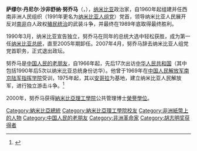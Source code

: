 {{Infobox officeholder
|name           = 萨姆·努乔马
|image          = Sam Nujoma.jpg
|caption        = 
|office1        = [[納米比亞總統|納米比亞總統]]
|term_start1    = 1990年
|term_end1      = 2005年
|predecessor1   = 职位设立
|successor1     = [[希菲凯普涅·波汉巴|希菲凯普涅·波汉巴]]
|birth_date     = {{birth date and age|df=yes|1929|5|12}}
|birth_place    = {{ZWA-1928}}{{le|奧萬博蘭|Ovamboland}}
|death_date     = 
|death_place    = 
|party          = [[纳米比亚人组党|纳米比亚人组党]]
|alma_mater     = 纳米比亚大学
|website        = 
|signature      = 
|awards         = {{友谊勋章 (捷克斯洛伐克)}}
|}}
'''萨缪尔·丹尼尔·沙非舒纳·努乔马'''（{{lang-en|Samuel Daniel Shafiishuna Nujoma}}，{{bd|1929年|5月2日|catIdx=N}}），[[纳米比亚|纳米比亚]]政治家，自1960年起组建并任西南非洲人民组织（1991年更名为[[纳米比亚人组党|纳米比亚人组党]]）党首，领导纳米比亚人民展开反对[[南非|南非]]白人政权[[殖民统治|殖民统治]]的武装斗争，并最终在1989年底取得最终胜利。

1990年3月，纳米比亚宣告独立，努乔马在同年的总统大选中轻松获胜，成为第一任[[纳米比亚总统|纳米比亚总统]]，直至2005年期卸任。2007年4月，努乔马辞去纳米比亚人组党党首职务，正式退出政坛。

努乔马是[[中国人民的老朋友|中国人民的老朋友]]，自1966年起，先后17次出访[[中华人民共和国|中华人民共和国]]（其中包括1990年后5次以纳米比亚总统身份访华）。他曾于1969年在[[中国人民解放军南京陆军指挥学院|中国人民解放军南京陆军指挥学院]]受训，1975年起，其以[[安哥拉|安哥拉]]为基地，建立纳米比亚人民解放军，进行独立游击斗争。<ref>{{cite web |url=http://na.china-embassy.org/chn/sgxw/t1666035.htm}}</ref>

2000年，努乔马获得[[納米比亞理工學院|納米比亞理工學院]]公共管理博士[[榮譽學位|榮譽學位]]。
{{start box}}
{{succession box|首任|[[希菲凯普涅·波汉巴|希菲凯普涅·波汉巴]]|[[纳米比亚总统|纳米比亚总统]]|1990年至2005年}}
{{end box}}
{{納米比亞總統}}
{{冷戰相關人物}}
{{Authority control}}
{{Africa-poli-bio-stub}}

{{DEFAULTSORT:Nujoma, Sam}}
[[Category:納米比亞總統|Category:納米比亞總統]]
[[Category:納米比亞理工學院校友|Category:納米比亞理工學院校友]]
[[Category:非洲紙幣上的人物|Category:非洲紙幣上的人物]]
[[Category:中国人民的老朋友|Category:中国人民的老朋友]]
[[Category:非洲革命家|Category:非洲革命家]]
[[Category:胡志明奖获得者|Category:胡志明奖获得者]]